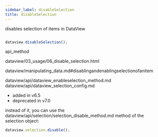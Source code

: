 ```yaml
---
sidebar_label: disableSelection
title: disableSelection
---
```



          


<Short>
 disables selection of items in DataView








</Short>


~~~js

dataview.disableSelection();


~~~
 api_method

<Descr>



</Descr>


 dataview/03_usage/06_disable_selection.html

 dataview/manipulating_data.md#disablingandenablingselectionofanitem

 dataview/api/dataview_enableselection_method.md
dataview/api/dataview_selection_config.md

 
- added in v6.5
- deprecated in v7.0

 instead of it, you can use the dataview/api/selection/selection_disable_method.md method of the selection object:
~~~js
dataview.selection.disable();
~~~
